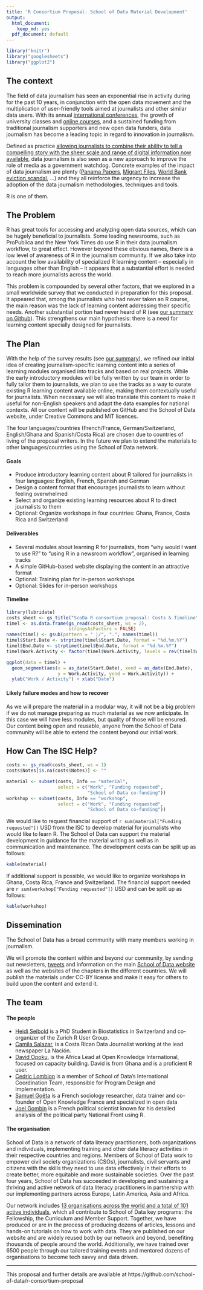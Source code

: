 ```yaml
---
title: 'R Consortium Proposal: School of Data Material Development'
output:
  html_document:
    keep_md: yes
  pdf_document: default
---
```


<!-- # r-consortium-proposal -->
<!-- Application for https://www.r-consortium.org/projects/call-for-proposals -->

```r
library("knitr")
library("googlesheets")
library("ggplot2")
```



## The context

The field of data journalism has seen an exponential rise in activity during for the past 10 years, in conjunction with the open data movement and the multiplication of user-friendly tools aimed at journalists and other similar data users.  With its annual [international conferences](https://www.ire.org/nicar), the growth of university classes and [online courses](http://schoolofdata.org), and a sustained funding from traditional journalism supporters and new open data funders, data journalism has become a leading topic in regard to innovation in journalism. 

Defined as practice [allowing journalists to combine their ability to tell a compelling story with the sheer scale and range of digital information now available](http://datajournalismhandbook.org/1.0/en/introduction_0.html), data journalism is also seen as a new approach to improve the role of media as a government watchdog. Concrete examples of the impact of data journalism are plenty ([Panama Papers](https://panamapapers.icij.org/), [Migrant Files](www.themigrantsfiles.com), [World Bank eviction scandal](https://www.icij.org/project/world-bank), ...) and they all reinforce the urgency to increase the adoption of the data journalism methodologies, techniques and tools. 

R is one of them.

## The Problem
R has great tools for accessing and analyzing open data sources, which can be hugely beneficial to journalists. Some leading newsrooms, such as ProPublica and the New York Times do use R in their data journalism workflow, to great effect. However beyond these obvious names, there is a low level of awareness of R in the journalism community. If we also take into account the low availability of specialized R learning content -- especially in languages other than English -- it appears that a substantial effort is needed to reach more journalists across the world.

This problem is compounded by several other factors, that we explored in a small worldwide survey that we conducted in preparation for this proposal. It appeared that, among the journalists who had never taken an R course, the main reason was the lack of learning content addressing their specific needs. Another substantial portion had never heard of R (see [our summary on Github](https://github.com/school-of-data/r-consortium-proposal/blob/master/R%20course%20survey%20responses/R%20course%20survey%20responses.md)). This strengthens our main hypothesis: there is a need for learning content specially designed for journalists.



## The Plan

With the help of the survey results (see [our summary](https://github.com/school-of-data/r-consortium-proposal/blob/master/R%20course%20survey%20responses/R%20course%20survey%20responses.md)), we refined our initial idea of creating journalism-specific learning content into a series of learning modules organised into tracks and based on real projects.  While the early introductory modules will be fully written by our team in order to fully tailor them to journalists, we plan to use the tracks as a way to curate existing R learning content available online, making them contextually useful for journalists. When necessary we will also translate this content to make it useful for non-English speakers and adapt the data examples for national contexts. All our content will be published on GitHub and the School of Data website, under Creative Commons and MIT licences.

The four languages/countries (French/France, German/Switzerland, English/Ghana and Spanish/Costa Rica) are chosen due to countries of living of the proposal writers. In the future we plan to extend the materials to other languages/countries using the School of Data network.


#### Goals

- Produce introductory learning content about R tailored for journalists in four languages: English, French, Spanish and German
- Design a content format that encourages journalists to learn without feeling overwhelmed
- Select and organize existing learning resources about R to direct journalists to them
- Optional: Organize workshops in four countries: Ghana, France, Costa Rica and Switzerland

#### Deliverables

- Several modules about learning R for journalists, from "why would I want to use R?" to "using R in a newsroom workflow", organised in learning tracks
- A simple GitHub-based website displaying the content in an attractive format
- Optional: Training plan for in-person workshops
- Optional: Slides for in-person workshops


#### Timeline

```r
library(lubridate)
costs_sheet <- gs_title("ScoDa R consortium proposal: Costs & Timeline")
timel <- as.data.frame(gs_read(costs_sheet, ws = 2),
                       stringsAsFactors = FALSE)
names(timel) <- gsub(pattern = " |/", ".", names(timel))
timel$Start.Date <- strptime(timel$Start.Date, format = "%d.%m.%Y")
timel$End.Date <- strptime(timel$End.Date, format = "%d.%m.%Y")
timel$Work.Activity <- factor(timel$Work.Activity, levels = rev(timel$Work.Activity))

ggplot(data = timel) + 
  geom_segment(aes(x = as_date(Start.Date), xend = as_date(End.Date), 
                   y = Work.Activity, yend = Work.Activity)) +
  ylab("Work / Activity") + xlab("Date")

```



#### Likely failure modes and how to recover
As we will prepare the material in a modular way, it will not be a big problem if we do not manage preparing as much material as we now anticipate. In this case we will have less modules, but quality of those will be ensured. Our content being open and reusable, anyone from the School of Data community will be able to extend the content beyond our initial work.


## How Can The ISC Help?

```r
costs <- gs_read(costs_sheet, ws = 1)
costs$Notes[is.na(costs$Notes)] <- ""

material <- subset(costs, Info == "material", 
                   select = c("Work", "Funding requested", 
                              "School of Data co-funding"))
workshop <- subset(costs, Info == "workshop",  
                   select = c("Work", "Funding requested", 
                              "School of Data co-funding"))
```

We would like to request financial support of `r sum(material["Funding requested"])` USD from the ISC to develop material for journalists who would like to learn R. 
The School of Data can support the material development in guidance for the material writing as well as in communication and maintenance.
The development costs can be split up as follows: 
```r
kable(material)
```


If additional support is possible, we would like to organize workshops in Ghana, Costa Rica, France and Switzerland. The financial support needed are 
`r sum(workshop["Funding requested"])` USD and can be split up as follows:
```r
kable(workshop)
```


## Dissemination

The School of Data has a broad community with many members working in journalism.

We will promote the content within and beyond our community, by sending out newsletters, [tweets](https://twitter.com/SchoolOfData) and information on the main [School of Data website](https://schoolofdata.org/) as well as the websites of the chapters in the different countries. We will publish the materials under CC-BY license and make it easy for others to build upon the content and extend it.

## The team

#### The people

- [Heidi Seibold](http://www.ebpi.uzh.ch/en/aboutus/departments/biostatistics/teambiostats/seibold.html) is a PhD Student in Biostatistics in Switzerland and co-organizer of the Zurich R User Group.
- [Camila Salazar](), is a Costa Rican Data Journalist working at the lead newspaper La Nación. 
- [David Opoku](), is the Africa Lead at Open Knowledge International, focused on capacity building. David is from Ghana and is a proficient R user.
- [Cedric Lombion](http://schoolofdata.org/team) is a member of School of Data's International Coordination Team, responsible for Program Design and Implementation.
- [Samuel Goëta]() is a French sociology researcher, data trainer and co-founder of Open Knowledge France and specialized in open data
- [Joel Gombin]() is a French political scientist known for his detailed analysis of the political party National Front using R.

#### The organisation

School of Data is a network of data literacy practitioners, both organizations and individuals, implementing training and other data literacy activities in their respective countries and regions. Members of School of Data work to empower civil society organizations (CSOs), journalists, civil servants and citizens with the skills they need to use data effectively in their efforts to create better, more equitable and more sustainable societies. Over the past four years, School of Data has succeeded in developing and sustaining a thriving and active network of data literacy practitioners in partnership with our implementing partners across Europe, Latin America, Asia and Africa.

Our network includes [13 organisations across the world and a total of 101 active individuals](https://schoolofdata.carto.com/viz/20b9844e-7c7b-11e6-afd1-0e05a8b3e3d7/public_map), which all contribute to School of Data key programs: the Fellowship, the Curriculum and Member Support. Together, we have produced or are in the process of producing dozens of articles, lessons and hands-on tutorials on how to work with data. They are published on our website and are widely reused both by our network and beyond, benefiting thousands of people around the world. Additionally, we have trained over 6500 people through our tailored training events and mentored dozens of organisations to become tech savvy and data driven.

----
This proposal and further details are available at https://github.com/school-of-data/r-consortium-proposal